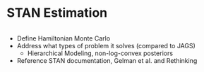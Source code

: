 # STAN Estimation
```{r, eval = FALSE}

```

 - Define Hamiltonian Monte Carlo
 - Address what types of problem it solves (compared to JAGS)
 	- Hierarchical Modeling, non-log-convex posteriors
 - Reference STAN documentation, Gelman et al. and Rethinking
